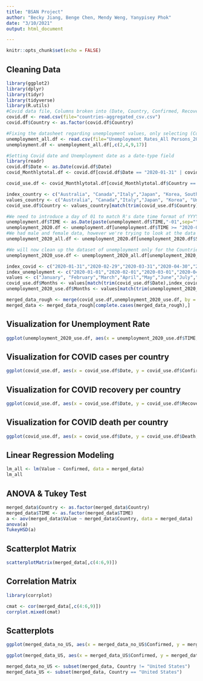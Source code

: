 ```yaml
---
title: "BSAN Project"
author: "Becky Jiang, Benge Chen, Mendy Weng, Yanypisey Phok"
date: "3/10/2021"
output: html_document

---
```

```r
knitr::opts_chunk$set(echo = FALSE)
```

## Cleaning Data

```r
library(ggplot2)
library(dplyr)
library(tidyr)
library(tidyverse)
library(R.utils)
#Covid data file, Columns broken into (Date, Country, Confirmed, Recovered, Deaths) 
covid.df <- read.csv(file="countries-aggregated_csv.csv")
covid.df$Country <- as.factor(covid.df$Country)

#Fixing the datasheet regarding unemployment values, only selecting (Country, Date, Percentage of Unemployed)
unemployment_all.df <- read.csv(file="Unemployment Rates_All Persons_2019M1-2020M12.csv")
unemployment.df <- unemployment_all.df[,c(2,4,9,17)]

#Setting Covid date and Unemployment date as a date-type field
library(readr)
covid.df$Date <- as.Date(covid.df$Date)
covid_Monthlytotal.df <- covid.df[covid.df$Date == "2020-01-31" | covid.df$Date == "2020-02-29" | covid.df$Date == "2020-03-31" | covid.df$Date == "2020-04-30" | covid.df$Date == "2020-05-31" | covid.df$Date == "2020-06-30" | covid.df$Date == "2020-07-31" | covid.df$Date == "2020-08-31" | covid.df$Date == "2020-09-30" | covid.df$Date == "2020-10-31" | covid.df$Date == "2020-11-30",]

covid_use.df <- covid_Monthlytotal.df[covid_Monthlytotal.df$Country == "Australia" | covid_Monthlytotal.df$Country == "Canada" | covid_Monthlytotal.df$Country == "Italy" | covid_Monthlytotal.df$Country == "Japan" | covid_Monthlytotal.df$Country == "Korea, South" | covid_Monthlytotal.df$Country == "United Kingdom" | covid_Monthlytotal.df$Country == "US",]

index_country <- c("Australia", "Canada","Italy","Japan", "Korea, South", "United Kingdom", "US")
values_country <- c("Australia", "Canada","Italy","Japan", "Korea", "United Kingdom","United States")
covid_use.df$Country <- values_country[match(trim(covid_use.df$Country),index_country)]

#We need to introduce a day of 01 to match R's date time format of YYYY-MM-DD
unemployment.df$TIME <- as.Date(paste(unemployment.df$TIME,"-01",sep=""))
unemployment_2020.df <- unemployment.df[unemployment.df$TIME >= "2020-01-01" & unemployment.df$TIME <= "2020-11-30",]
#We had male and female data, however we're trying to look at the data when it's consolidated
unemployment_2020_all.df <- unemployment_2020.df[unemployment_2020.df$Subject == "Unemployment rate (monthly), Total, All persons",]

#We will now clean up the dataset of unemployment only for the Countries we're looking at.
unemployment_2020_use.df <- unemployment_2020_all.df[unemployment_2020_all.df$Country == "Australia" | unemployment_2020_all.df$Country == "Canada" | unemployment_2020_all.df$Country == "Italy" | unemployment_2020_all.df$Country == "Japan" | unemployment_2020_all.df$Country == "Korea" | unemployment_2020_all.df$Country == "United Kingdom" | unemployment_2020_all.df$Country == "United States",]

index_covid <- c("2020-01-31","2020-02-29","2020-03-31","2020-04-30","2020-05-31","2020-06-30","2020-07-31","2020-08-31","2020-09-30","2020-10-31","2020-11-30")
index_unemployment <- c("2020-01-01","2020-02-01","2020-03-01","2020-04-01","2020-05-01","2020-06-01","2020-07-01","2020-08-01","2020-09-01","2020-10-01","2020-11-01")
values <- c("January", "February","March","April","May","June","July","August","September","October","November")
covid_use.df$Months <- values[match(trim(covid_use.df$Date),index_covid)]
unemployment_2020_use.df$Months <- values[match(trim(unemployment_2020_use.df$TIME),index_unemployment)]

merged_data_rough <- merge(covid_use.df,unemployment_2020_use.df, by = c("Months","Country"), all=TRUE)
merged_data <- merged_data_rough[complete.cases(merged_data_rough),]
```

## Visualization for Unemployment Rate

```r
ggplot(unemployment_2020_use.df, aes(x = unemployment_2020_use.df$TIME, y = unemployment_2020_use.df$Value, linetype = Country, color = Country))+ geom_line() + geom_point() + ylab("Unemployment Percentage") + xlab("Time") + ggtitle("Unemployment Rate by Month per Country") + scale_color_manual(values = c("red", "blue", "green", "pink", "yellow", "black","orange")) + scale_linetype_manual(values = c(1, 1, 1, 1, 1, 1, 1, 1))
```

## Visualization for COVID cases per country
```r
ggplot(covid_use.df, aes(x = covid_use.df$Date, y = covid_use.df$Confirmed, linetype = Country, color = Country))+ geom_line() + geom_point() + ylab("COVID Cases") + xlab("Time") + ggtitle("COVID Cases by Month per Country") + scale_color_manual(values = c("red", "blue", "green", "pink", "yellow", "black","orange")) + scale_linetype_manual(values = c(1, 1, 1, 1, 1, 1, 1, 1))
```

## Visualization for COVID recovery per country
```r
ggplot(covid_use.df, aes(x = covid_use.df$Date, y = covid_use.df$Recovered, linetype = Country, color = Country))+ geom_line() + geom_point() + ylab("COVID Recovery") + xlab("Time") + ggtitle("COVID Recovery by Month per Country") + scale_color_manual(values = c("red", "blue", "green", "pink", "yellow", "black","orange")) + scale_linetype_manual(values = c(1, 1, 1, 1, 1, 1, 1, 1))
```

## Visualization for COVID death per country
```r
ggplot(covid_use.df, aes(x = covid_use.df$Date, y = covid_use.df$Death, linetype = Country, color = Country))+ geom_line() + geom_point() + ylab("COVID Death") + xlab("Time") + ggtitle("COVID Death by Month per Country") + scale_color_manual(values = c("red", "blue", "green", "pink", "yellow", "black","orange")) + scale_linetype_manual(values = c(1, 1, 1, 1, 1, 1, 1, 1))
```

## Linear Regression Modeling
```r

lm_all <- lm(Value ~ Confirmed, data = merged_data)
lm_all
```

## ANOVA & Tukey Test
```r
merged_data$Country <- as.factor(merged_data$Country)
merged_data$TIME <- as.factor(merged_data$TIME)
a <- aov(merged_data$Value ~ merged_data$Country, data = merged_data)
anova(a)
TukeyHSD(a)
```
## Scatterplot Matrix
```r
scatterplotMatrix(merged_data[,c(4:6,9)])
```


## Correlation Matrix
```r
library(corrplot)

cmat <- cor(merged_data[,c(4:6,9)])
corrplot.mixed(cmat)
```

## Scatterplots
```r
ggplot(merged_data_no_US, aes(x = merged_data_no_US$Confirmed, y = merged_data_no_US$Value, linetype = Country, color = Country)) + geom_point() + ylab("Unemployment Rate") + xlab("COVID Cases") + ggtitle("COVID Cases vs. Unemployment Rate in non-US Countries") + scale_color_manual(values = c("red", "blue", "green", "pink", "yellow", "black"))

ggplot(merged_data_US, aes(x = merged_data_US$Confirmed, y = merged_data_US$Value, linetype = Country, color = Country)) + geom_point() + ylab("Unemployment Rate") + xlab("COVID Cases") + ggtitle("COVID Cases vs. Unemployment Rate in the US") + scale_color_manual(values = c("orange"))

merged_data_no_US <- subset(merged_data, Country != "United States")
merged_data_US <- subset(merged_data, Country == "United States")
```

